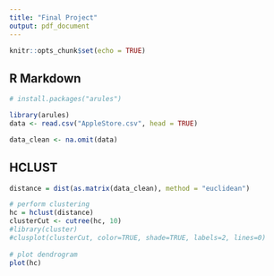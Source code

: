 ```yaml
---
title: "Final Project"
output: pdf_document
---
```


```r
knitr::opts_chunk$set(echo = TRUE)
```

## R Markdown

```r
# install.packages("arules")

library(arules)
data <- read.csv("AppleStore.csv", head = TRUE)

data_clean <- na.omit(data)

```

## HCLUST

```r
distance = dist(as.matrix(data_clean), method = "euclidean")

# perform clustering
hc = hclust(distance)
clusterCut <- cutree(hc, 10)
#library(cluster)
#clusplot(clusterCut, color=TRUE, shade=TRUE, labels=2, lines=0)
                
# plot dendrogram
plot(hc)
```

